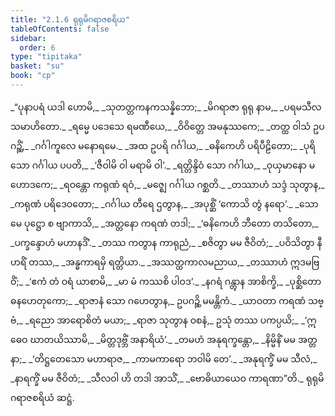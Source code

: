 ```yaml
---
title: "2.1.6 ရုရုမိဂရာဇစရိယ"
tableOfContents: false
sidebar:
  order: 6
type: "tipitaka"
basket: "su"
book: "cp"
---
```



<DynamicBreadcrumb />

<Division number="48" book="cp" e="ch" v="21" p="403">

<Paragraph number="214" type="verses" book="cp">
_“ပုနာပရံ ယဒါ ဟောမိ,_  
_သုတတ္တကနကသန္နိဘော;_  
_မိဂရာဇာ ရုရု နာမ,_  
_ပရမသီလသမာဟိတော._  

</Paragraph>

</Division>
<Division number="49" book="cp" e="ch" v="21" p="403">

<Paragraph number="215" type="verses" book="cp">
_ရမ္မေ ပဒေသေ ရမဏီယေ,_  
_ဝိဝိတ္တေ အမနုဿကေ;_  
_တတ္ထ ဝါသံ ဥပဂဉ္ဆိံ,_  
_ဂင်္ဂါကူလေ မနောရမေ._  

</Paragraph>

</Division>
<Division number="50" book="cp" e="ch" v="21" p="403">

<Paragraph number="216" type="verses" book="cp">
_အထ ဥပရိ ဂင်္ဂါယ,_  
_ဓနိကေဟိ ပရိပီဠိတော;_  
_ပုရိသော ဂင်္ဂါယ ပပတိ,_  
_‘ဇီဝါမိ ဝါ မရာမိ ဝါ’._  

</Paragraph>

</Division>
<Division number="51" book="cp" e="ch" v="21" p="403">

<Paragraph number="217" type="verses" book="cp">
_ရတ္တိန္ဒိဝံ သော ဂင်္ဂါယ,_  
_ဝုယှမာနော မဟောဒကေ;_  
_ရဝန္တော ကရုဏံ ရဝံ,_  
_မဇ္ဈေ ဂင်္ဂါယ ဂစ္ဆတိ._  

</Paragraph>

</Division>
<Division number="52" book="cp" e="ch" v="21" p="403">

<Paragraph number="218" type="verses" book="cp">
_တဿာဟံ သဒ္ဒံ သုတွာန,_  
_ကရုဏံ ပရိဒေဝတော;_  
_ဂင်္ဂါယ တီရေ ဌတွာန,_  
_အပုစ္ဆိံ ‘ကောသိ တွံ နရော’._  

</Paragraph>

</Division>
<Division number="53" book="cp" e="ch" v="21" p="403">

<Paragraph number="219" type="verses" book="cp">
_သော မေ ပုဋ္ဌော စ ဗျာကာသိ,_  
_အတ္တနော ကရဏံ တဒါ;_  
_‘ဓနိကေဟိ ဘီတော တသိတော,_  
_ပက္ခန္ဒောဟံ မဟာနဒိံ’._  

</Paragraph>

</Division>
<Division number="54" book="cp" e="ch" v="21" p="403">

<Paragraph number="220" type="verses" book="cp">
_တဿ ကတွာန ကာရုညံ,_  
_စဇိတွာ မမ ဇီဝိတံ;_  
_ပဝိသိတွာ နီဟရိံ တဿ,_  
_အန္ဓကာရမှိ ရတ္တိယာ._  

</Paragraph>

</Division>
<Division number="55" book="cp" e="ch" v="21" p="403">

<Paragraph number="221" type="verses" book="cp">
_အဿတ္ထကာလမညာယ,_  
_တဿာဟံ ဣဒမဗြဝိံ;_  
_‘ဧကံ တံ ဝရံ ယာစာမိ,_  
_မာ မံ ကဿစိ ပါဝဒ’._  

</Paragraph>

</Division>
<Division number="56" book="cp" e="ch" v="21" p="404">

<Paragraph number="222" type="verses" book="cp">
_နဂရံ ဂန္တွာန အာစိက္ခိ,_  
_ပုစ္ဆိတော ဓနဟေတုကော;_  
_ရာဇာနံ သော ဂဟေတွာန,_  
ဥပဂဉ္ဆိ မမန္တိကံ._  

</Paragraph>

</Division>
<Division number="57" book="cp" e="ch" v="21" p="404">

<Paragraph number="223" type="verses" book="cp">
_ယာဝတာ ကရဏံ သဗ္ဗံ,_  
_ရညော အာရောစိတံ မယာ;_  
_ရာဇာ သုတွာန ဝစနံ,_  
ဥသုံ တဿ ပကပ္ပယိ;_  
_‘ဣဓေဝ ဃာတယိဿာမိ,_  
_မိတ္တဒုဗ္ဘိံ အနာရိယံ’._  

</Paragraph>

</Division>
<Division number="58" book="cp" e="ch" v="21" p="404">

<Paragraph number="224" type="verses" book="cp">
_တမဟံ အနုရက္ခန္တော,_  
_နိမ္မိနိံ မမ အတ္တနာ;_  
_‘တိဋ္ဌတေသော မဟာရာဇ,_  
_ကာမကာရော ဘဝါမိ တေ’._  

</Paragraph>

</Division>
<Division number="59" book="cp" e="ch" v="21" p="404">

<Paragraph number="225" type="verses" book="cp">
_အနုရက္ခိံ မမ သီလံ,_  
_နာရက္ခိံ မမ ဇီဝိတံ;_  
_သီလဝါ ဟိ တဒါ အာသိံ,_  
_ဗောဓိယာယေဝ ကာရဏာ”တိ._  


</Paragraph>
</Division>

<Paragraph number="226" type="center" book="cp">
ရုရုမိဂရာဇစရိယံ ဆဋ္ဌံ.
</Paragraph>